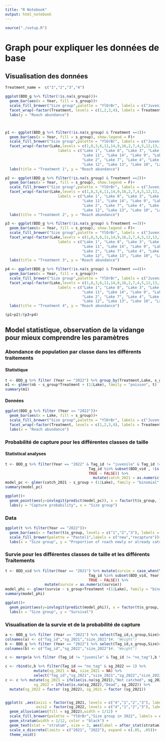 ```yaml
---
title: "R Notebook"
output: html_notebook
---
```


```r
source("./setup.R")
```


# Graph pour expliquer les données de base

## Visualisation des données

```r
Treatment_name =  c("1","2","3","4")

ggplot(BDD_g %>% filter(!is.na(s_group)))+
  geom_bar(aes(x = Year, fill = s_group))+
  scale_fill_brewer("Size group",palette = "YlOrBr", labels = c("Juvenile","Small","Medium","Large"))+
  facet_wrap(~factor(Treatment, levels = c(1,2,3,4), labels = Treatment_name))+
  labs(y = "Roach abundance") 



p1 <- ggplot(BDD_g %>% filter(!is.na(s_group) & Treatment ==1))+
  geom_bar(aes(x = Year, fill = s_group), show.legend = F)+
  scale_fill_brewer("Size group",palette = "YlOrBr", labels = c("Juvenile","Small","Medium","Large"))+
  facet_wrap(~factor(Lake,levels = c(1,8,3,6,11,14,9,16,2,7,4,5,12,13,10,15),
                        labels = c("Lake 1", "Lake 8", "Lake 3", "Lake 6",
                                   "Lake 11", "Lake 14", "Lake 9", "Lake 16",
                                   "Lake 2", "Lake 7", "Lake 4", "Lake 5",
                                   "Lake 12", "Lake 13", "Lake 10", "Lake 15")))+
  labs(title = "Treatment 1", y = "Roach abundance")

p2 <- ggplot(BDD_g %>% filter(!is.na(s_group) & Treatment ==2))+
  geom_bar(aes(x = Year, fill = s_group), show.legend = F)+
  scale_fill_brewer("Size group",palette = "YlOrBr", labels = c("Juvenile","Small","Medium","Large"))+
  facet_wrap(~factor(Lake,levels = c(1,8,3,6,11,14,9,16,2,7,4,5,12,13,10,15),
                        labels = c("Lake 1", "Lake 8", "Lake 3", "Lake 6",
                                   "Lake 11", "Lake 14", "Lake 9", "Lake 16",
                                   "Lake 2", "Lake 7", "Lake 4", "Lake 5",
                                   "Lake 12", "Lake 13", "Lake 10", "Lake 15")))+
  labs(title = "Treatment 2", y = "Roach abundance")

p3 <- ggplot(BDD_g %>% filter(!is.na(s_group) & Treatment ==3))+
  geom_bar(aes(x = Year, fill = s_group), show.legend = F)+
  scale_fill_brewer("Size group",palette = "YlOrBr", labels = c("Juvenile","Small","Medium","Large"))+
  facet_wrap(~factor(Lake,levels = c(1,8,3,6,11,14,9,16,2,7,4,5,12,13,10,15),
                        labels = c("Lake 1", "Lake 8", "Lake 3", "Lake 6",
                                   "Lake 11", "Lake 14", "Lake 9", "Lake 16",
                                   "Lake 2", "Lake 7", "Lake 4", "Lake 5",
                                   "Lake 12", "Lake 13", "Lake 10", "Lake 15")))+
  labs(title = "Treatment 3", y = "Roach abundance")

p4 <- ggplot(BDD_g %>% filter(!is.na(s_group) & Treatment ==4))+
  geom_bar(aes(x = Year, fill = s_group))+
  scale_fill_brewer("Size group",palette = "YlOrBr", labels = c("Juvenile","Small","Medium","Large"))+
  facet_wrap(~factor(Lake,levels = c(1,8,3,6,11,14,9,16,2,7,4,5,12,13,10,15),
                        labels = c("Lake 1", "Lake 8", "Lake 3", "Lake 6",
                                   "Lake 11", "Lake 14", "Lake 9", "Lake 16",
                                   "Lake 2", "Lake 7", "Lake 4", "Lake 5",
                                   "Lake 12", "Lake 13", "Lake 10", "Lake 15")))+
  labs(title = "Treatment 4", y = "Roach abundance")

(p1+p2)/(p3+p4)
```
## Model statistique, observation de la vidange pour mieux comprendre les paramètres

### Abondance de population par classe dans les différents traitements

#### Statistique

```r
t <- BDD_g %>% filter (Year == "2022") %>% group_by(Treatment,Lake, s_group) %>% summarize(nb = n())
m1 <- glmer(nb ~ s_group*Treatment + (1|Lake), family = "poisson", t)
summary(m1)
```

#### Données

```r
ggplot(BDD_g %>% filter (Year == "2022"))+
  geom_bar(aes(x = Lake, fill = s_group))+
  scale_fill_brewer("Size group",palette = "YlOrBr", labels = c("Juvenile","Small","Medium","Large"))+
  facet_wrap(~factor(Treatment, levels = c(1,2,3,4), labels = Treatment_name), scales= "free_x")+
  labs(x = "Roach abundance")
```

### Probabilité de capture pour les différentes classes de taille

#### Statistical analyses

```r
t <- BDD_g %>% filter(Year == "2022" & Tag_id != "juvenile" & Tag_id != "no_tag") %>% mutate (catch_2021 = case_when(Year == "2021" ~ TRUE,
                                      Tag_id %in% subset(BDD_vid , !is.na(Tag_id) & Year == "2021")$Tag_id ~ TRUE,
                                      TRUE ~ FALSE)) %>%
                                        mutate(catch_2021 = as.numeric(catch_2021))
model_pc <- glmer(catch_2021 ~ s_group + (1|Lake), family = "binomial", t)
summary(model_pc)
```

```r
ggplot()+
  geom_point(aes(y=invlogit(predict(model_pc)), x = factor(t$s_group, levels = c("1","2","3"), labels = c("Small","Medium","Large"))))+
  labs(y = "Capture probability", x = "Size group")
```

### Data

```r
ggplot(t %>% filter(Year == "2022"))+
  geom_bar(aes(x = factor(t$s_group, levels = c("1","2","3"), labels = c("Small","Medium","Large")), fill = factor(catch_2021)), position = "fill")+
  scale_fill_brewer(palette = "Pastel1",labels = c("new","recapture"))+
  labs(x = "Size group", y = "Proportion of roach newly or already catched", fill = "")
```


### Survie pour les différentes classes de taille et les différents Traitements

```r
t <- BDD_vid %>% filter(Year == "2021") %>% mutate(survie = case_when(Year == "2022" ~ TRUE,
                                      Tag_id %in% subset(BDD_vid, Year == "2022")$Tag_id ~ TRUE,
                                      TRUE ~ FALSE)) %>%
                  mutate(survie = as.numeric(survie))
model_phi <- glmer(survie ~ s_group+Treatment +(1|Lake), family = "binomial", t)
summary(model_phi)
```

```r
ggplot()+
  geom_point(aes(y=invlogit(predict(model_phi)), x = factor(t$s_group, levels = c("1","2","3"), labels = c("Small","Medium","Large"))))+
  labs(x = "Size group", y = "Survival")
```

### Visualisation de la survie et de la probabilité de capture

```r
a <- BDD_g %>% filter (Year == "2021") %>% select(Tag_id,s_group,Size)#,Weight)
colnames(a) <- c("Tag_id","sg_2021","size_2021")#, "Weight")
b <- BDD_g %>% filter (Year == "2022") %>% select(Tag_id,s_group,Size)#,Weight)
colnames(b) <- c("Tag_id","sg_2022","size_2022")#, "Weight")

c <- merge(a %>% filter (Tag_id != "juvenile" & Tag_id != "no_tag"),b %>% filter (Tag_id != "juvenile" & Tag_id != "no_tag"),all=T)

c <- rbind(c,b %>% filter(Tag_id == "no_tag" & sg_2022 == 1) %>% 
             mutate(sg_2021 = NA, size_2021 = NA) %>% 
             select("Tag_id","sg_2021","size_2021","sg_2022","size_2022"))
c <- c %>% mutate(sg_2021 = ifelse(is.na(sg_2021),"Not catched", sg_2021),
             sg_2022 = ifelse(is.na(sg_2022),"Dead", sg_2022)) %>%
  mutate(sg_2022 = factor (sg_2022), sg_2021 = factor (sg_2021))


ggplot(c ,aes(axis1 = factor(sg_2021, levels = c("4","1","2","3"), labels = c("Not_catched","Small","Medium","Large")),
              axis2 = factor(sg_2022, levels = c("4","1","2","3"), labels = c("Dead","Small","Medium","Large"))))+
  geom_alluvium(aes(fill = sg_2022),width = 1/12) +
  scale_fill_brewer(palette = "YlOrBr","Size group in 2022", labels = c("Dead","Small","Medium","Large"))+
  geom_stratum(width = 1/12, color = "black") +
  geom_text(stat = "stratum", size = 3, aes(label = after_stat(stratum)))+
  scale_x_discrete(limits = c("2021", "2022"), expand = c(.05, .05))+
  theme_void()
```







